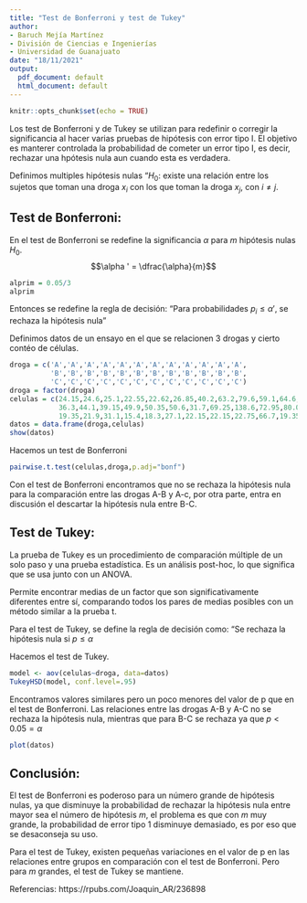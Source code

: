 ```yaml
---
title: "Test de Bonferroni y test de Tukey"
author:
- Baruch Mejía Martínez
- División de Ciencias e Ingenierías
- Universidad de Guanajuato
date: "18/11/2021"
output:
  pdf_document: default
  html_document: default
---
```


```r
knitr::opts_chunk$set(echo = TRUE)
```



Los test de Bonferroni y de Tukey se utilizan para redefinir o corregir la significancia al hacer varias pruebas de hipótesis con error tipo I. El objetivo es manterer controlada la probabilidad de cometer un error tipo I, es decir, rechazar una hpótesis nula aun cuando esta es verdadera.

Definimos multiples hipótesis nulas "$H_0$: existe una relación entre los sujetos que toman una droga $x_i$ con los que toman la droga $x_j$, con $i\neq j$.

## Test de Bonferroni:

En el test de Bonferroni se redefine la significancia $\alpha$ para $m$ hipótesis nulas $H_0$.
$$\alpha ' = \dfrac{\alpha}{m}$$
```r
alprim = 0.05/3
alprim
```

Entonces se redefine la regla de decisión: "Para probabilidades $p_i\leq \alpha '$, se rechaza la hipótesis nula"

Definimos datos de un ensayo en el que se relacionen 3 drogas y cierto contéo de células.

```r
droga = c('A','A','A','A','A','A','A','A','A','A','A','A',
          'B','B','B','B','B','B','B','B','B','B','B','B',
          'C','C','C','C','C','C','C','C','C','C','C','C')
droga = factor(droga)
celulas = c(24.15,24.6,25.1,22.55,22.62,26.85,40.2,63.2,79.6,59.1,64.6,102.45,
            36.3,44.1,39.15,49.9,50.35,50.6,31.7,69.25,138.6,72.95,80.05,90.3,
            19.35,21.9,31.1,15.4,18.3,27.1,22.15,22.15,22.75,66.7,19.35,37.85)
datos = data.frame(droga,celulas)
show(datos)
```


Hacemos un test de Bonferroni


```r
pairwise.t.test(celulas,droga,p.adj="bonf")
```

Con el test de Bonferroni encontramos que no se rechaza la hipótesis nula para la comparación entre las drogas A-B y A-c, por otra parte, entra en discusión el descartar la hipótesis nula entre B-C.

## Test de Tukey:

La prueba de Tukey es un procedimiento de comparación múltiple de un solo paso y una prueba estadística. Es un análisis post-hoc, lo que significa que se usa junto con un ANOVA.

Permite encontrar medias de un factor que son significativamente diferentes entre sí, comparando todos los pares de medias posibles con un método similar a la prueba t.

Para el test de Tukey, se define la regla de decisión como: "Se rechaza la hipótesis nula si $p \leq \alpha$

Hacemos el test de Tukey.

```r
model <- aov(celulas~droga, data=datos)
TukeyHSD(model, conf.level=.95)
```

Encontramos valores similares pero un poco menores del valor de p que en el test de Bonferroni. Las relaciones entre las drogas A-B y A-C no se rechaza la hipótesis nula, mientras que para B-C se rechaza ya que $p < 0.05 = \alpha$

```r
plot(datos)
```

## Conclusión:
El test de Bonferroni es poderoso para un número grande de hipótesis nulas, ya que disminuye la probabilidad de rechazar la hipótesis nula entre mayor sea el número de hipótesis $m$, el problema es que con $m$ muy grande, la probabilidad de error tipo 1 disminuye demasiado, es por eso que se desaconseja su uso.

Para el test de Tukey, existen pequeñas variaciones en el valor de p en las relaciones entre grupos en comparación con el test de Bonferroni. Pero para $m$ grandes, el test de Tukey se mantiene.

Referencias:
https://rpubs.com/Joaquin_AR/236898
